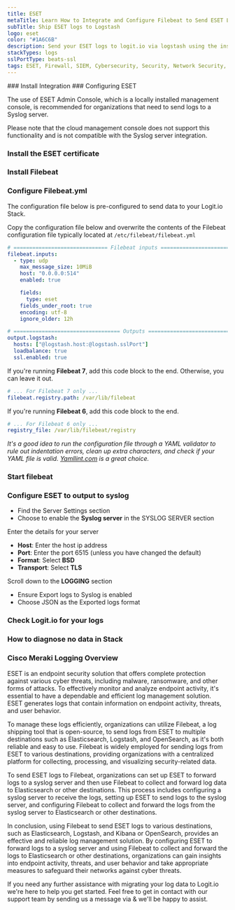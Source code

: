 ```yaml
---
title: ESET
metaTitle: Learn How to Integrate and Configure Filebeat to Send ESET Logs
subTitle: Ship ESET logs to Logstash
logo: eset
color: "#1A6C6B"
description: Send your ESET logs to logit.io via logstash using the instructions below and begin searching your data
stackTypes: logs
sslPortType: beats-ssl
tags: ESET, Firewall, SIEM, Cybersecurity, Security, Network Security, Eset
---
```


<Steps>
  ### Install Integration
  <InstallIntegration/>
  ### Configuring ESET

  The use of ESET Admin Console, which is a locally installed management console, is recommended for organizations that need to send logs to a Syslog server. 

  <Callout type="info">
    Please note that the cloud management console does not support this functionality and is not compatible with the Syslog server integration.
  </Callout>

  ### Install the ESET certificate

  <InstallCertFilebeat label="ESET" type="eset" />

  ### Install Filebeat

  <InstallFilebeat />

  ### Configure Filebeat.yml

  The configuration file below is pre-configured to send data to your Logit.io Stack.

  Copy the configuration file below and overwrite the contents of the Filebeat configuration file typically located at `/etc/filebeat/filebeat.yml`

  ```yml copy
  # ============================== Filebeat inputs ===============================
  filebeat.inputs:
    - type: udp
      max_message_size: 10MiB
      host: "0.0.0.0:514"
      enabled: true

      fields:
        type: eset
      fields_under_root: true
      encoding: utf-8
      ignore_older: 12h

  # ================================== Outputs ===================================
  output.logstash:
    hosts: ["@logstash.host:@logstash.sslPort"]
    loadbalance: true
    ssl.enabled: true
  ```

  If you're running __Filebeat 7__, add this code block to the end. Otherwise, you can leave it out.

  ```yaml copy
  # ... For Filebeat 7 only ...
  filebeat.registry.path: /var/lib/filebeat
  ```

  If you're running __Filebeat 6__, add this code block to the end.

  ```yaml copy
  # ... For Filebeat 6 only ...
  registry_file: /var/lib/filebeat/registry
  ```

  _It's a good idea to run the configuration file through a YAML validator to rule out indentation errors, clean up extra characters, and check if your YAML 
  file is valid. [Yamllint.com](https://yamllint.com) is a great choice._

  ### Start filebeat
  
  <StartFilebeat />

  ### Configure ESET to output to syslog

  - Find the Server Settings section
  - Choose to enable the __Syslog server__ in the SYSLOG SERVER section

  Enter the details for your server

  - __Host__: Enter the host ip address
  - __Port__: Enter the port 6515 (unless you have changed the default)
  - __Format__: Select __BSD__
  - __Transport__: Select __TLS__

  Scroll down to the __LOGGING__ section

  - Ensure Export logs to Syslog is enabled
  - Choose JSON as the Exported logs format

  ### Check Logit.io for your logs
  <LaunchStack utmMedium="logs" utmCampaign="EST" source="EST" />

  ### How to diagnose no data in Stack

  <DiagnoseNoData />

</Steps>

### Cisco Meraki Logging Overview

ESET is an endpoint security solution that offers complete protection against various cyber threats, including malware, ransomware, and other forms of attacks. 
To effectively monitor and analyze endpoint activity, it's essential to have a dependable and efficient log management solution. ESET generates logs that contain 
information on endpoint activity, threats, and user behavior.

To manage these logs efficiently, organizations can utilize Filebeat, a log shipping tool that is open-source, to send logs from ESET to multiple destinations 
such as Elasticsearch, Logstash, and OpenSearch, as it's both reliable and easy to use. Filebeat is widely employed for sending logs from ESET to various 
destinations, providing organizations with a centralized platform for collecting, processing, and visualizing security-related data.

To send ESET logs to Filebeat, organizations can set up ESET to forward logs to a syslog server and then use Filebeat to collect and forward log data to 
Elasticsearch or other destinations. This process includes configuring a syslog server to receive the logs, setting up ESET to send logs to the syslog server, 
and configuring Filebeat to collect and forward the logs from the syslog server to Elasticsearch or other destinations.

In conclusion, using Filebeat to send ESET logs to various destinations, such as Elasticsearch, Logstash, and Kibana or OpenSearch, provides an effective and 
reliable log management solution. By configuring ESET to forward logs to a syslog server and using Filebeat to collect and forward the logs to Elasticsearch or 
other destinations, organizations can gain insights into endpoint activity, threats, and user behavior and take appropriate measures to safeguard their networks 
against cyber threats.

If you need any further assistance with migrating your log data to Logit.io we're here to help you get started. Feel free to get in contact with our support team by 
sending us a message via <IntercomButton text="live chat" /> & we'll be happy to assist.


